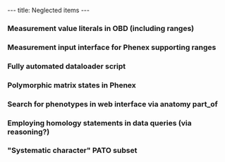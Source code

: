 ---
title: Neglected items
---

===Measurement value literals in OBD (including ranges)===
===Measurement input interface for Phenex supporting ranges===
===Fully automated dataloader script===
===Polymorphic matrix states in Phenex===
===Search for phenotypes in web interface via anatomy part_of===
===Employing homology statements in data queries (via reasoning?)===
==="Systematic character" PATO subset===
